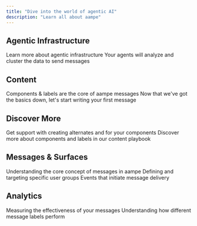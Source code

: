 ```yaml
---
title: "Dive into the world of agentic AI"
description: "Learn all about aampe"
---
```


## Agentic Infrastructure

<CardGroup cols={2}>
  <Card title="What is agentic infrastructure?" icon="grip-dots" href="https://mintlify.com/docs/quickstart">
    Learn more about agentic infrastructure
  </Card>
  <Card title="What are your agents learning?" icon="book" href="https://mintlify.com/docs/development">
    Your agents will analyze and cluster the data to send messages
  </Card>
</CardGroup>

## Content

<CardGroup cols={2}>
  <Card title="Basics" icon="lightbulb" href="https://mintlify.com/docs/development">
    Components & labels are the core of aampe messages
  </Card>
  <Card title="Message Creation" icon="message" href="https://mintlify.com/docs/development">
    Now that we've got the basics down, let's start writing your first message
  </Card>
</CardGroup>

## Discover More

<CardGroup cols={2}>
  <Card title="AamPT for Content" icon="microchip-ai" href="https://mintlify.com/docs/development" cta="Start Messaging">
    Get support with creating alternates and for your components
  </Card>
  <Card title="Content Playbook" icon="book" href="https://mintlify.com/docs/development" cta="See Playbook">
    Discover more about components and labels in our content playbook
  </Card>
</CardGroup>

## **Messages & Surfaces**

<CardGroup cols={2}>
  <Card title="What is a message?" href="www.google.com">
    Understanding the core concept of messages in aampe
  </Card>
  <Card title="Audiences">
    Defining and targeting specific user groups
  </Card>
  <Card title="Triggers">
    Events that initiate message delivery
  </Card>
</CardGroup>

## **Analytics**

<CardGroup cols={2}>
  <Card title="Message Performance">
    Measuring the effectiveness of your messages
  </Card>
  <Card title="Label Performance">
    Understanding how different message labels perform
  </Card>
</CardGroup>